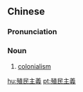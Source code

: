 {{also|殖民主义}}
==Chinese==
{{zh-forms|s=殖民主义|type=22}}

===Pronunciation===
{{zh-pron
|m=zhímín zhǔyì
|c=zik6 man4 zyu2 ji6
|cat=n
}}

===Noun===
{{zh-noun}}

# [[colonialism]]

[[hu:殖民主義]]
[[pt:殖民主義]]